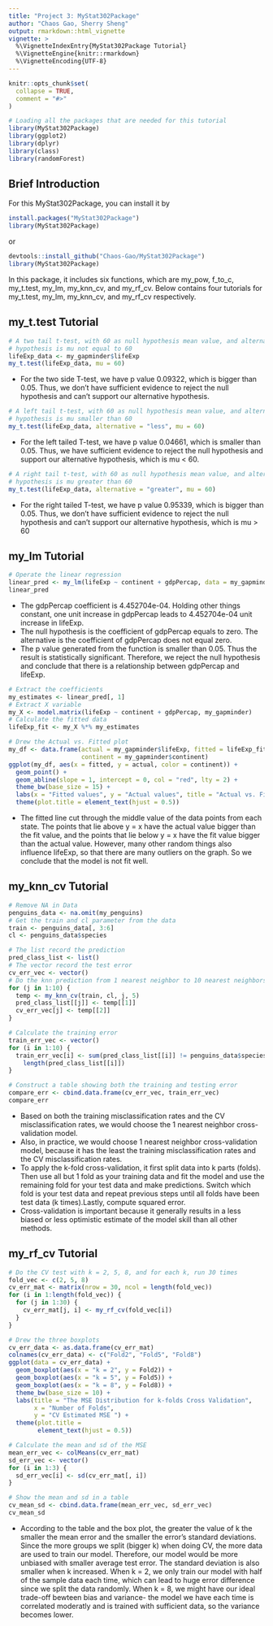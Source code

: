 ```yaml
---
title: "Project 3: MyStat302Package"
author: "Chaos Gao, Sherry Sheng"
output: rmarkdown::html_vignette
vignette: >
  %\VignetteIndexEntry{MyStat302Package Tutorial}
  %\VignetteEngine{knitr::rmarkdown}
  %\VignetteEncoding{UTF-8}
---
```


```r
knitr::opts_chunk$set(
  collapse = TRUE,
  comment = "#>"
)
```

```r
# Loading all the packages that are needed for this tutorial
library(MyStat302Package)
library(ggplot2)
library(dplyr)
library(class)
library(randomForest)
```

## Brief Introduction
For this MyStat302Package, you can install it by
```r
install.packages("MyStat302Package")
library(MyStat302Package)
```
or
```r
devtools::install_github("Chaos-Gao/MyStat302Package")
library(MyStat302Package)
```
In this package, it includes six functions, which are my_pow, f_to_c, my_t.test, my_lm, my_knn_cv, and my_rf_cv. Below contains four tutorials for my_t.test, my_lm, my_knn_cv, and my_rf_cv respectively.

## my_t.test Tutorial

```r
# A two tail t-test, with 60 as null hypothesis mean value, and alternative 
# hypothesis is mu not equal to 60
lifeExp_data <- my_gapminder$lifeExp
my_t.test(lifeExp_data, mu = 60)
```

* For the two side T-test, we have p value 0.09322, which is bigger than 0.05. Thus, we don't have sufficient evidence to reject the null hypothesis and can't support our alternative hypothesis.

```r
# A left tail t-test, with 60 as null hypothesis mean value, and alternative 
# hypothesis is mu smaller than 60
my_t.test(lifeExp_data, alternative = "less", mu = 60)
```

* For the left tailed T-test, we have p value 0.04661, which is smaller than 0.05. Thus, we have sufficient evidence to reject the null hypothesis and support our alternative hypothesis, which is mu < 60.

```r
# A right tail t-test, with 60 as null hypothesis mean value, and alternative 
# hypothesis is mu greater than 60
my_t.test(lifeExp_data, alternative = "greater", mu = 60)
```

* For the right tailed T-test, we have p value 0.95339, which is bigger than 0.05. Thus, we don't have sufficient evidence to reject the null hypothesis and can't support our alternative hypothesis, which is mu > 60

## my_lm Tutorial

```r
# Operate the linear regression
linear_pred <- my_lm(lifeExp ~ continent + gdpPercap, data = my_gapminder)
linear_pred
```
* The gdpPercap coefficient is 4.452704e-04. Holding other things constant, one unit increase in gdpPercap leads to 4.452704e-04 unit increase in lifeExp. 
* The null hypothesis is the coefficient of gdpPercap equals to zero. The alternative is the coefficient of gdpPercap does not equal zero. 
* The p value generated from the function is smaller than 0.05. Thus the result is statistically significant. Therefore, we reject the null hypothesis and conclude that there is a relationship between gdpPercap and lifeExp.

```r
# Extract the coefficients
my_estimates <- linear_pred[, 1]
# Extract X variable
my_X <- model.matrix(lifeExp ~ continent + gdpPercap, my_gapminder)
# Calculate the fitted data
lifeExp_fit <- my_X %*% my_estimates

# Drew the Actual vs. Fitted plot
my_df <- data.frame(actual = my_gapminder$lifeExp, fitted = lifeExp_fit, 
                    continent = my_gapminder$continent)
ggplot(my_df, aes(x = fitted, y = actual, color = continent)) +
  geom_point() +
  geom_abline(slope = 1, intercept = 0, col = "red", lty = 2) + 
  theme_bw(base_size = 15) +
  labs(x = "Fitted values", y = "Actual values", title = "Actual vs. Fitted") +
  theme(plot.title = element_text(hjust = 0.5))
```

* The fitted line cut through the middle value of the data points from each state. The points that lie above y = x have the actual value bigger than the fit value, and the points that lie below y = x have the fit value bigger than the actual value. However, many other random things also influence lifeExp, so that there are many outliers on the graph. So we conclude that the model is not fit well.

## my_knn_cv Tutorial

```r
# Remove NA in Data
penguins_data <- na.omit(my_penguins)
# Get the train and cl parameter from the data
train <- penguins_data[, 3:6]
cl <- penguins_data$species

# The list record the prediction
pred_class_list <- list()
# The vector record the test error
cv_err_vec <- vector()
# Do the knn prediction from 1 nearest neighbor to 10 nearest neighbors
for (j in 1:10) {
  temp <- my_knn_cv(train, cl, j, 5)
  pred_class_list[[j]] <- temp[[1]]
  cv_err_vec[j] <- temp[[2]]
}

# Calculate the training error
train_err_vec <- vector()
for (i in 1:10) {
  train_err_vec[i] <- sum(pred_class_list[[i]] != penguins_data$species) / 
    length(pred_class_list[[i]])
}

# Construct a table showing both the training and testing error
compare_err <- cbind.data.frame(cv_err_vec, train_err_vec)
compare_err
```
* Based on both the training misclassification rates and the CV misclassification rates, we would choose the 1 nearest neighbor cross-validation model.
* Also, in practice, we would choose 1 nearest neighbor cross-validation model, because it has the least the training misclassification rates and the CV misclassification rates.
* To apply the k-fold cross-validation, it first split data into k parts (folds). Then use all but 1 fold as your training data and fit the model and use the remaining fold for your test data and make predictions. Switch which fold is your test data and repeat previous steps until all folds have been test data (k times).Lastly, compute squared error.
* Cross-validation is important because it generally results in a less biased or less optimistic estimate of the model skill than all other methods.

## my_rf_cv Tutorial

```r
# Do the CV test with k = 2, 5, 8, and for each k, run 30 times
fold_vec <- c(2, 5, 8)
cv_err_mat <- matrix(nrow = 30, ncol = length(fold_vec))
for (i in 1:length(fold_vec)) {
  for (j in 1:30) {
    cv_err_mat[j, i] <- my_rf_cv(fold_vec[i])
  }
}
```

```r
# Drew the three boxplots
cv_err_data <- as.data.frame(cv_err_mat)
colnames(cv_err_data) <- c("Fold2", "Fold5", "Fold8")
ggplot(data = cv_err_data) + 
  geom_boxplot(aes(x = "k = 2", y = Fold2)) +
  geom_boxplot(aes(x = "k = 5", y = Fold5)) +
  geom_boxplot(aes(x = "k = 8", y = Fold8)) +
  theme_bw(base_size = 10) +
  labs(title = "The MSE Distribution for k-folds Cross Validation",
       x = "Number of Folds",
       y = "CV Estimated MSE ") +
  theme(plot.title =
        element_text(hjust = 0.5))
```

```r
# Calculate the mean and sd of the MSE
mean_err_vec <- colMeans(cv_err_mat)
sd_err_vec <- vector()
for (i in 1:3) {
  sd_err_vec[i] <- sd(cv_err_mat[, i])
}

# Show the mean and sd in a table
cv_mean_sd <- cbind.data.frame(mean_err_vec, sd_err_vec)
cv_mean_sd
```
* According to the table and the box plot, the greater the value of k the smaller the mean error and the smaller the error's standard deviations. Since the more groups we split (bigger k) when doing CV, the more data are used to train our model. Therefore, our model would be more unbiased with smaller average test error. The standard deviation is also smaller when k increased. When k = 2, we only train our model with half of the sample data each time, which can lead to huge error difference since we split the data randomly. When k = 8, we might have our ideal trade-off bewteen bias and variance- the model we have each time is correlated moderatly and is trained with sufficient data, so the variance becomes lower. 

